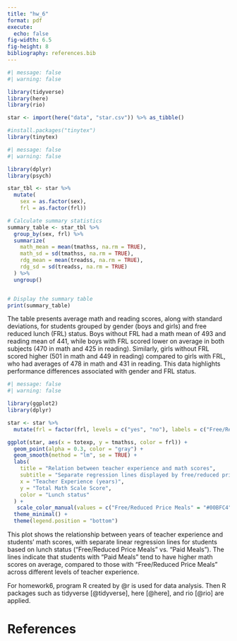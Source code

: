 ```yaml
---
title: "hw_6"
format: pdf
execute: 
  echo: false
fig-width: 6.5
fig-height: 8
bibliography: references.bib 
---
```


```r
#| message: false
#| warning: false

library(tidyverse)
library(here)
library(rio)

star <- import(here("data", "star.csv")) %>% as_tibble()
```

```r
#install.packages("tinytex")
library(tinytex)
```


```r
#| message: false
#| warning: false

library(dplyr)
library(psych)

star_tbl <- star %>%
  mutate(
    sex = as.factor(sex),
    frl = as.factor(frl))

# Calculate summary statistics
summary_table <- star_tbl %>%
  group_by(sex, frl) %>%
  summarize(
    math_mean = mean(tmathss, na.rm = TRUE),
    math_sd = sd(tmathss, na.rm = TRUE),
    rdg_mean = mean(treadss, na.rm = TRUE),
    rdg_sd = sd(treadss, na.rm = TRUE)
  ) %>%
  ungroup()


# Display the summary table
print(summary_table)
```

The table presents average math and reading scores, along with standard deviations, for students grouped by gender (boys and girls) and free reduced lunch (FRL) status. Boys without FRL had a math mean of 493 and reading mean of 441, while boys with FRL scored lower on average in both subjects (470 in math and 425 in reading). Similarly, girls without FRL scored higher (501 in math and 449 in reading) compared to girls with FRL, who had averages of 478 in math and 431 in reading. This data highlights performance differences associated with gender and FRL status.

```r
#| message: false
#| warning: false

library(ggplot2)
library(dplyr)

star <- star %>% 
  mutate(frl = factor(frl, levels = c("yes", "no"), labels = c("Free/Reduced Price Meals", "Paid Meals")))

ggplot(star, aes(x = totexp, y = tmathss, color = frl)) +
  geom_point(alpha = 0.3, color = "gray") +
  geom_smooth(method = "lm", se = TRUE) +
  labs(
    title = "Relation between teacher experience and math scores",
    subtitle = "Separate regression lines displayed by free/reduced price lunch status",
    x = "Teacher Experience (years)",
    y = "Total Math Scale Score",
    color = "Lunch status"
  ) +
   scale_color_manual(values = c("Free/Reduced Price Meals" = "#00BFC4", "Paid Meals" = "#F8766D")) +
  theme_minimal() +
  theme(legend.position = "bottom")
```

This plot shows the relationship between years of teacher experience and students' math scores, with separate linear regression lines for students based on lunch status ("Free/Reduced Price Meals" vs. "Paid Meals"). The lines indicate that students with "Paid Meals" tend to have higher math scores on average, compared to those with "Free/Reduced Price Meals" across different levels of teacher experience.


For homework6, program R created by @r is used for data analysis. Then R packages such as tidyverse [@tidyverse], here [@here], and rio [@rio] are applied.

\newpage
# References